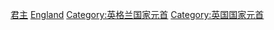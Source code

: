 {{Commons cat|Monarchs of England}}

[[Category:英格蘭歷史|君主]]
[[Category:英國君主|England]]
[[Category:英格兰国家元首|Category:英格兰国家元首]]
[[Category:英国国家元首|Category:英国国家元首]]